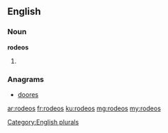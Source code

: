 ==English==

===Noun===
'''rodeos'''

# {{plural of|rodeo}}

===Anagrams===
* [[doores#English|doores]]

[[Category:English plurals]]

[[ar:rodeos]]
[[fr:rodeos]]
[[ku:rodeos]]
[[mg:rodeos]]
[[my:rodeos]]